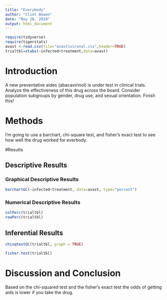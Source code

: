 ```yaml
---
title: "Everybody"
author: "Clint Bowen"
date: "May 28, 2019"
output: html_document
---
```

```r
require(tidyverse)
require(tigerstats)
avast <-read.csv(file="avastivironal.csv",header=TRUE)
trialtbl=xtabs(~infected+treatment,data=avast)
```


# Introduction

<!--In this section you explain what you are trying to show.  Where did the data come from?  What is the research or other question you are trying to answer?.  If you skimp in this section expect to be marked down in your grade. Paint a picture of the project a couple of paragraphs is expected!-->

A new  preventative aides (abacavirinol) is under test in clinical trials. Analyze the effectiveness of this drug across the board. Consider population subgroups by gender, drug use, and sexual orientation. Finish this!

# Methods

<!--Decide on your methods:  use "variable analysis" or other appropriate descriptors.  Make sure to choose at least one graphical method and at least one numerical method. Discuss what data manipulations may be needed for example subsetting or other binning procedures and what sort of graphical displays and inferential tools will be used!-->

I'm going to use a barchart, chi-square test, and fisher's exact test to see how well the drug worked for everbody.

#Results

<!--Divide this section into two sub-sections:  One for your descriptive  results and one for your inferential results.!-->

## Descriptive Results

### Graphical Descriptive Results

<!--Graphical results here.  Make sure to show your code.  Provide appropriate labels for axes, giving units if possible, and provide a good title for the graph, too.  Use the graphical results to describe the patterns if any that exist in the data as focused toward the research question. Bottom line is to explain the features of the graph that are relevant to conforming or departing to what is expected by your null hypothesis !-->

```r
barchartGC(~infected+treatment, data=avast, type="percent")
```



### Numerical Descriptive Results

<!--Numerical results go here. Use the numerical results to describe the patterns if any that exist in the data as focused toward the research question!-->


```r
colPerc(trialtbl)
rowPerc(trialtbl)
```


## Inferential Results

<!--State hypothesis clearly.  Make sure your discussion of the inferential test covers all the aspects that the test output produces, such as test statistic, p-value etc.  Make a decision about the null hypothesis, explain the assumptions on which the selected test/procedure was based, and why the chosen procedure satisfys the assumptions and is appropriate to answer the research question!-->

```r
chisqtestGC(trialtbl, graph = TRUE)
```
```r
fisher.test(trialtbl)
```

# Discussion and Conclusion

<!--Discussion and conclusion here.  If you found a relationship be sure to consider whether the relationship occurs because one of the variavbles causes the other, or whether they perhasps are related for some other reason.  Watch the chapter 6 videos from the GeorgeTown videos collection.!-->

Based on the chi-squared test and the fisher's exact test the odds of getting aids is lower if you take the drug.
